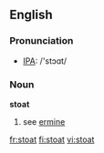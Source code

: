 ==English==

===Pronunciation===
*[[w:IPA|IPA]]: /'stɔɑt/

===Noun===
'''stoat'''

# see [[ermine]]

[[fr:stoat]]
[[fi:stoat]]
[[vi:stoat]]